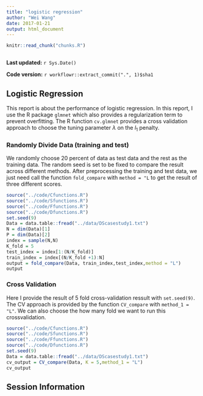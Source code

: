```yaml
---
title: "logistic regression"
author: "Wei Wang"
date: 2017-01-21
output: html_document
---
```


```r
knitr::read_chunk("chunks.R")
```

```r
```

**Last updated:** `r Sys.Date()`

**Code version:** `r workflowr::extract_commit(".", 1)$sha1`


## Logistic Regression

This report is about the performance of logistic regression. In this report, I use the R package `glmnet` which also provides a regularization term to prevent overfitting. The R function `cv.glmnet` provides a cross validation approach to choose the tuning parameter $\lambda$ on the $l_1$ penalty.

### Randomly Divide Data (training and test)

We randomly choose 20 percent of data as test data and the rest as the training data. The random seed is set to be fixed to compare the result across different methods. After preprocessing the training and test data, we just need call the function `fold_compare` with `method = "L` to get the result of three different scores.

```r
source("../code/Cfunctions.R")
source("../code/Sfunctions.R")
source("../code/Ffunctions.R")
source("../code/Dfunctions.R")
set.seed(9)
Data = data.table::fread("../data/DScasestudy1.txt")
N = dim(Data)[1]
P = dim(Data)[2]
index = sample(N,N)
K_fold = 5
test_index = index[1:(N/K_fold)]
train_index = index[(N/K_fold +1):N]
output = fold_compare(Data, train_index,test_index,method = "L")
output
```

### Cross Validation

Here I provide the result of 5 fold cross-validation ressult with `set.seed(9)`. The CV approach is provided by the function `CV_compare` with `method_1 = "L"`. We can also choose the how many fold we want to run this crossvalidation.

```r
source("../code/Cfunctions.R")
source("../code/Sfunctions.R")
source("../code/Ffunctions.R")
source("../code/Dfunctions.R")
set.seed(9)
Data = data.table::fread("../data/DScasestudy1.txt")
cv_output = CV_compare(Data, K = 5,method_1 = "L")
cv_output
```

## Session Information

```r
```
